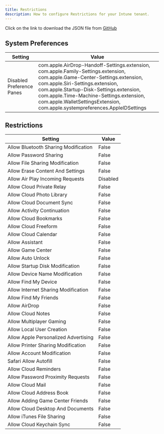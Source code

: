 ```yaml
---
title: Restrictions
description: How to configure Restrictions for your Intune tenant.
---
```



<Aside>
Click on the link to download the JSON file from <a href="https://github.com/SkipToTheEndpoint/OpenIntuneBaseline/blob/main/MACOS/NativeImport/MacOS%20-%20OIB%20-%20Device%20Security%20-%20D%20-%20Restrictions%20-%20v1.0.json" target="_blank">GitHub</a>
</Aside>

## System Preferences

| Setting                               | Value   |
|---------------------------------------|---------|
| Disabled Preference Panes            | com.apple.AirDrop-Handoff-Settings.extension, com.apple.Family-Settings.extension, com.apple.Game-Center-Settings.extension, com.apple.Siri-Settings.extension, com.apple.Startup-Disk-Settings.extension, com.apple.Time-Machine-Settings.extension, com.apple.WalletSettingsExtension, com.apple.systempreferences.AppleIDSettings |

## Restrictions


| Setting                               | Value   |
|---------------------------------------|---------|
| Allow Bluetooth Sharing Modification  | False   |
| Allow Password Sharing                | False   |
| Allow File Sharing Modification       | False   |
| Allow Erase Content And Settings      | False   |
| Allow Air Play Incoming Requests      | Disabled|
| Allow Cloud Private Relay             | False   |
| Allow Cloud Photo Library             | False   |
| Allow Cloud Document Sync             | False   |
| Allow Activity Continuation           | False   |
| Allow Cloud Bookmarks                 | False   |
| Allow Cloud Freeform                  | False   |
| Allow Cloud Calendar                  | False   |
| Allow Assistant                       | False   |
| Allow Game Center                     | False   |
| Allow Auto Unlock                     | False   |
| Allow Startup Disk Modification       | False   |
| Allow Device Name Modification        | False   |
| Allow Find My Device                  | False   |
| Allow Internet Sharing Modification   | False   |
| Allow Find My Friends                 | False   |
| Allow AirDrop                         | False   |
| Allow Cloud Notes                     | False   |
| Allow Multiplayer Gaming              | False   |
| Allow Local User Creation             | False   |
| Allow Apple Personalized Advertising  | False   |
| Allow Printer Sharing Modification    | False   |
| Allow Account Modification            | False   |
| Safari Allow Autofill                 | False   |
| Allow Cloud Reminders                 | False   |
| Allow Password Proximity Requests     | False   |
| Allow Cloud Mail                      | False   |
| Allow Cloud Address Book              | False   |
| Allow Adding Game Center Friends      | False   |
| Allow Cloud Desktop And Documents     | False   |
| Allow iTunes File Sharing             | False   |
| Allow Cloud Keychain Sync             | False   |
